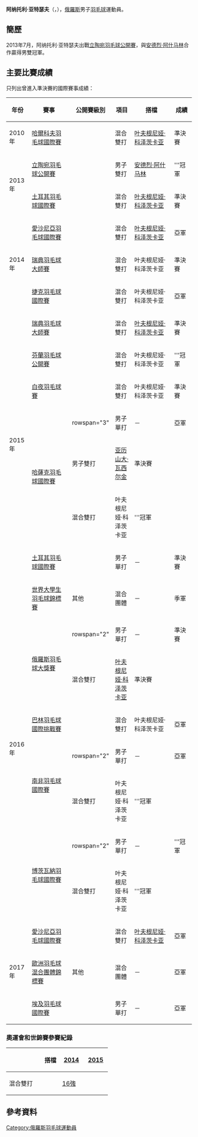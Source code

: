 {{noteTA|G1=Badminton}}
{{Infobox 羽球選手
| playername              = 阿纳托利·亚特瑟夫<br/>{{lang|ru|Анатолий Ярцев}}<br/><small>({{lang|en|Anatoliy Yartsev}})</small>
| image                   = 
| size                    = 
| caption                 = 
| birth_name              = {{lang|ru|ЯРЦЕВ<br/>Анатолий Дмитриевич}}<ref name="infosport">{{cite web|title=Личные данные|url=http://www.infosport.ru/person/badminton/yartsev-anatolii-dmitrievich|website=infosport.ru}}{{ru}}</ref>
| date_of_birth           = {{birth_date_and_age|1993|1|16}}<ref name="infosport"/>
| place_of_birth          = 
| height                  = 
| weight                  = 
| event                   = 男子單打、男子雙打、混合雙打
| country                 = {{RUS}}
| years_active            = 
| handedness              = 
| coach                   = 
| highest_ranking         = 第64位（混雙-[[叶夫根尼娅·科泽茨卡亚|科泽茨卡亚]]）
| date_of_highest_ranking = 2014年4月24日<ref name="ranking">[http://bwfcontent.tournamentsoftware.com/ranking/player.aspx?id=6911&player=109088 BWF World Ranking - Ranking of Anatoliy YARTSEV (60783)]{{en}}</ref>
| current_ranking         = 第189位（男單）<br/>第106位（男雙-[[罗季翁·卡尔加夫|卡尔加夫]]）<br/>第517位（男雙-[[安德烈·阿什马林|阿什马林]]）<br/>第64位（混雙-[[叶夫根尼娅·科泽茨卡亚|科泽茨卡亚]]）
| date_of_current_ranking = 2014年5月15日<ref>[http://bwfcontent.tournamentsoftware.com/ranking/category.aspx?id=6911&category=472 BWF World Ranking - BWF世界排名榜 (5/15/2014) - Men's singles]{{en}}</ref><ref>[http://bwfcontent.tournamentsoftware.com/ranking/category.aspx?id=6911&category=474 BWF World Ranking - BWF世界排名榜 (5/15/2014) - Men's doubles]{{en}}</ref><ref>[http://bwfcontent.tournamentsoftware.com/ranking/category.aspx?id=6911&category=476 BWF World Ranking - BWF世界排名榜 (5/15/2014) - Mixed doubles]{{en}}</ref>
| played                  = 49勝–37負（男單）<br/>20勝–26負（男雙）<br/>46勝–31負（混雙）
| titles                  = 
| bwf_profile             = 0FDFC284-41DB-41A4-BF27-AA2D573A736E
| bwf_id                  = 60783
| updated                 = 2014年5月20日
}}
{{MedalTableTop}}
{{MedalSport | 男子[[羽毛球|羽毛球]]}}
{{MedalCountry | {{RUS}}}}
{{MedalCompetition | [[歐洲羽毛球混合團體錦標賽|歐洲羽毛球混合團體錦標賽]]}}
{{MedalSilver| [[2017年歐洲羽毛球混合團體錦標賽|2017年 盧賓]] | 混合團體 }}
{{MedalCompetition | [[世界大學生羽毛球錦標賽|世界大學生羽毛球錦標賽]]}}
{{MedalBronze| [[2016年世界大學生羽毛球錦標賽|2016年 拉緬斯科耶]] | 混合團體 }}
{{MedalBottom}}
'''阿纳托利·亚特瑟夫'''（{{lang-ru|'''Анатолий Ярцев'''}}，{{bd|1993年|1月16日}}），[[俄羅斯|俄羅斯]]男子[[羽毛球|羽毛球]]運動員。

==簡歷==
2013年7月，阿纳托利·亚特瑟夫出戰[[2013年立陶宛羽毛球公開賽|立陶宛羽毛球公開賽]]，與[[安德烈·阿什马林|安德烈·阿什马林]]合作贏得男雙冠軍。

==主要比賽成績==
只列出曾進入準決賽的國際賽事成績：
{| class=wikitable style="text-align:center; font-size:small;" 
!width="50"|年份
!width="180"|賽事
!width="80"|公開賽級別
!width="60"|項目
!width="160"|搭檔
!width="50"|成績
|-
!rowspan="1"|2010年
|[[2010年哈爾科夫羽毛球國際賽|哈爾科夫羽毛球國際賽]]
|{{BWFIC}}
|混合雙打
|[[叶夫根尼娅·科泽茨卡亚|叶夫根尼娅·科泽茨卡亚]]
|bgcolor="#b8860b"|準決賽
|-
!rowspan="2"|2013年
|[[2013年立陶宛羽毛球公開賽|立陶宛羽毛球公開賽]]
|{{BWFFS}}
|男子雙打
|[[安德烈·阿什马林|安德烈·阿什马林]]　
|bgcolor="gold"|'''冠軍
|-
|[[2013年土耳其羽毛球國際賽|土耳其羽毛球國際賽]]
|{{BWFIS}}
|混合雙打
|[[叶夫根尼娅·科泽茨卡亚|叶夫根尼娅·科泽茨卡亚]]
|bgcolor="#b8860b"|準決賽
|-
!rowspan="3"|2014年
|[[2014年愛沙尼亞羽毛球國際賽|愛沙尼亞羽毛球國際賽]]
|{{BWFIS}}
|混合雙打
|[[叶夫根尼娅·科泽茨卡亚|叶夫根尼娅·科泽茨卡亚]]
|bgcolor="silver"|亞軍
|-
|[[2014年瑞典羽毛球大師賽|瑞典羽毛球大師賽]]
|{{BWFIC}}
|混合雙打
|叶夫根尼娅·科泽茨卡亚
|bgcolor="#b8860b"|準決賽
|-
|[[2014年捷克羽毛球國際賽|捷克羽毛球國際賽]]
|{{BWFIC}}
|混合雙打
|叶夫根尼娅·科泽茨卡亚
|bgcolor="silver"|亞軍
|-
!rowspan="7"|2015年
|[[2015年瑞典羽毛球大師賽|瑞典羽毛球大師賽]]
|{{BWFIC}}
|混合雙打
|[[叶夫根尼娅·科泽茨卡亚|叶夫根尼娅·科泽茨卡亚]]
|bgcolor="#b8860b"|準決賽
|-
|[[2015年芬蘭羽毛球公開賽|芬蘭羽毛球公開賽]]
|{{BWFIC}}
|混合雙打
|叶夫根尼娅·科泽茨卡亚
|bgcolor="gold"|'''冠軍
|-
|[[2015年白夜羽毛球賽|白夜羽毛球賽]]
|{{BWFIC}}
|混合雙打
|叶夫根尼娅·科泽茨卡亚
|bgcolor="#b8860b"|準決賽
|-
|rowspan="3"|[[2015年哈薩克羽毛球國際賽|哈薩克羽毛球國際賽]]
|rowspan="3" {{BWFIS}}
|男子單打
|－
|bgcolor="silver"|亞軍
|-
|男子雙打
|[[亚历山大·瓦西尔金|亚历山大·瓦西尔金]]
|bgcolor="#b8860b"|準決賽
|-
|混合雙打
|叶夫根尼娅·科泽茨卡亚
|bgcolor="gold"|'''冠軍
|-
|[[2015年土耳其羽毛球國際賽|土耳其羽毛球國際賽]]
|{{BWFIS}}
|男子單打
|－
|bgcolor="#b8860b"|準決賽
|-
!rowspan="8"|2016年
|[[2016年世界大學生羽毛球錦標賽|世界大學生羽毛球錦標賽]]
|其他
|混合團體
|－
|bgcolor="#b8860b"|季軍
|-
|rowspan="2"|[[2016年俄羅斯羽毛球大獎賽|俄羅斯羽毛球大獎賽]]
|rowspan="2" {{BWFGP}}
|男子單打
|－
|bgcolor="#b8860b"|準決賽
|-
|混合雙打
|[[叶夫根尼娅·科泽茨卡亚|叶夫根尼娅·科泽茨卡亚]]
|bgcolor="#b8860b"|準決賽
|-
|[[2016年巴林羽毛球國際挑戰賽|巴林羽毛球國際挑戰賽]]
|{{BWFIC}}
|混合雙打
|叶夫根尼娅·科泽茨卡亚
|bgcolor="silver"|亞軍
|-
|rowspan="2"|[[2016年南非羽毛球國際賽|南非羽毛球國際賽]]
|rowspan="2" {{BWFIS}}
|男子單打
|－
|bgcolor="silver"|亞軍
|-
|混合雙打
|叶夫根尼娅·科泽茨卡亚
|bgcolor="gold"|'''冠軍
|-
|rowspan="2"|[[2016年博茨瓦納羽毛球國際賽|博茨瓦納羽毛球國際賽]]
|rowspan="2" {{BWFIS}}
|男子單打
|－
|bgcolor="gold"|'''冠軍
|-
|混合雙打
|叶夫根尼娅·科泽茨卡亚
|bgcolor="gold"|'''冠軍
|-
!rowspan="3"|2017年
|[[2017年愛沙尼亞羽毛球國際賽|愛沙尼亞羽毛球國際賽]]
|{{BWFIS}}
|混合雙打
|[[叶夫根尼娅·科泽茨卡亚|叶夫根尼娅·科泽茨卡亚]]
|bgcolor="silver"|亞軍
|-
|[[2017年歐洲羽毛球混合團體錦標賽|歐洲羽毛球混合團體錦標賽]]
|其他
|混合團體
|－
|bgcolor="silver"|亞軍
|-
|[[2017年埃及羽毛球國際賽|埃及羽毛球國際賽]]
|{{BWFIS}}
|男子單打
|－
|bgcolor="silver"|亞軍
|}
{{BWF賽事級別索引}}

===奧運會和世錦賽參賽紀錄===
{| class=wikitable style="text-align:center; font-size:small;" 
!
!搭檔
!width="50"|[[2014年世界羽毛球錦標賽|2014]]
!width="50"|[[2015年世界羽毛球錦標賽|2015]]
|-
!width="80"|混合雙打
|align="left"|{{nowrap|[[叶夫根尼娅·科泽茨卡亚|叶夫根尼娅·科泽茨卡亚]]}}
|[[2014年世界羽毛球錦標賽混合雙打項目|16強]]
|{{nowrap|[[2015年世界羽毛球錦標賽混合雙打項目|48強]] (退賽)}}
|}

==參考資料==
{{Reflist}}

{{DEFAULTSORT:Yartsev, Anatoliy}}
[[Category:俄羅斯羽毛球運動員|Category:俄羅斯羽毛球運動員]]